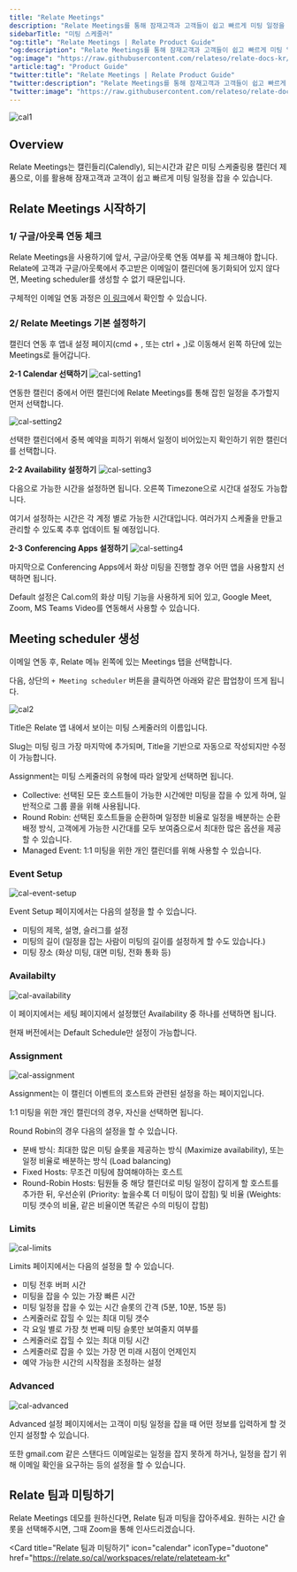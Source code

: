 ```yaml
---
title: "Relate Meetings"
description: "Relate Meetings를 통해 잠재고객과 고객들이 쉽고 빠르게 미팅 일정을 잡을 수 있습니다."
sidebarTitle: "미팅 스케줄러"
"og:title": "Relate Meetings | Relate Product Guide"
"og:description": "Relate Meetings를 통해 잠재고객과 고객들이 쉽고 빠르게 미팅 일정을 잡을 수 있습니다."
"og:image": "https://raw.githubusercontent.com/relateso/relate-docs-kr/main/docs/images/products/cal/c1.png"
"article:tag": "Product Guide"
"twitter:title": "Relate Meetings | Relate Product Guide"
"twitter:description": "Relate Meetings를 통해 잠재고객과 고객들이 쉽고 빠르게 미팅 일정을 잡을 수 있습니다."
"twitter:image": "https://raw.githubusercontent.com/relateso/relate-docs-kr/main/docs/images/products/cal/c1.png"
---
```


![cal1](/images/products/cal/c1.png)

## Overview
Relate Meetings는 캘린들리(Calendly), 되는시간과 같은 미팅 스케줄링용 캘린더 제품으로, 이를 활용해 잠재고객과 고객이 쉽고 빠르게 미팅 일정을 잡을 수 있습니다. 

## Relate Meetings 시작하기

### 1/ 구글/아웃룩 연동 체크
Relate Meetings을 사용하기에 앞서, 구글/아웃룩 연동 여부를 꼭 체크해야 합니다. Relate에 고객과 구글/아웃룩에서 주고받은 이메일이 캘린더에 동기화되어 있지 않다면, Meeting scheduler를 생성할 수 없기 때문입니다. 

구체적인 이메일 연동 과정은 [이 링크](https://www.relate.kr/docs/setup/email-sync#3)에서 확인할 수 있습니다. 

### 2/ Relate Meetings 기본 설정하기
캘린더 연동 후 앱내 설정 페이지(cmd + , 또는 ctrl + ,)로 이동해서 왼쪽 하단에 있는 Meetings로 들어갑니다. 

**2-1 Calendar 선택하기**
![cal-setting1](/images/products/cal/cal-settings1.png)

연동한 캘린더 중에서 어떤 캘린더에 Relate Meetings를 통해 잡힌 일정을 추가할지 먼저 선택합니다. 

![cal-setting2](/images/products/cal/cal-settings2.png)

선택한 캘린더에서 중복 예약을 피하기 위해서 일정이 비어있는지 확인하기 위한 캘린더를 선택합니다. 

**2-2 Availability 설정하기**
![cal-setting3](/images/products/cal/cal-settings3.png)

다음으로 가능한 시간을 설정하면 됩니다. 오른쪽 Timezone으로 시간대 설정도 가능합니다. 

여기서 설정하는 시간은 각 계정 별로 가능한 시간대입니다. 여러가지 스케줄을 만들고 관리할 수 있도록 추후 업데이트 될 예정입니다. 

**2-3 Conferencing Apps 설정하기**
![cal-setting4](/images/products/cal/cal-settings4.png)

마지막으로 Conferencing Apps에서 화상 미팅을 진행할 경우 어떤 앱을 사용할지 선택하면 됩니다. 

Default 설정은 Cal.com의 화상 미팅 기능을 사용하게 되어 있고, Google Meet, Zoom, MS Teams Video를 연동해서 사용할 수 있습니다. 

## Meeting scheduler 생성 
이메일 연동 후, Relate 메뉴 왼쪽에 있는 Meetings 탭을 선택합니다. 

다음, 상단의 `+ Meeting scheduler` 버튼을 클릭하면 아래와 같은 팝업창이 뜨게 됩니다.

![cal2](/images/products/cal/c2.png)

Title은 Relate 앱 내에서 보이는 미팅 스케줄러의 이름입니다. 

Slug는 미팅 링크 가장 마지막에 추가되며, Title을 기반으로 자동으로 작성되지만 수정이 가능합니다. 

Assignment는 미팅 스케줄러의 유형에 따라 알맞게 선택하면 됩니다. 
- Collective: 선택된 모든 호스트들이 가능한 시간에만 미팅을 잡을 수 있게 하며, 일반적으로 그룹 콜을 위해 사용됩니다. 
- Round Robin: 선택된 호스트들을 순환하며 일정한 비율로 일정을 배분하는 순환 배정 방식, 고객에게 가능한 시간대를 모두 보여줌으로서 최대한 많은 옵션을 제공할 수 있습니다. 
- Managed Event: 1:1 미팅을 위한 개인 캘린더를 위해 사용할 수 있습니다. 

### Event Setup
![cal-event-setup](/images/products/cal/cal-event-setup.png)

Event Setup 페이지에서는 다음의 설정을 할 수 있습니다. 
- 미팅의 제목, 설명, 슬러그를 설정
- 미팅의 길이 (일정을 잡는 사람이 미팅의 길이를 설정하게 할 수도 있습니다.)
- 미팅 장소 (화상 미팅, 대면 미팅, 전화 통화 등)

### Availabilty
![cal-availability](/images/products/cal/cal-availability.png)

이 페이지에서는 세팅 페이지에서 설정했던 Availability 중 하나를 선택하면 됩니다. 

현재 버전에서는 Default Schedule만 설정이 가능합니다. 

### Assignment
![cal-assignment](/images/products/cal/cal-assignment.png)

Assignment는 이 캘린더 이벤트의 호스트와 관련된 설정을 하는 페이지입니다. 

1:1 미팅을 위한 개인 캘린더의 경우, 자신을 선택하면 됩니다. 

Round Robin의 경우 다음의 설정을 할 수 있습니다. 
- 분배 방식: 최대한 많은 미팅 슬롯을 제공하는 방식 (Maximize availability), 또는 일정 비율로 배분하는 방식 (Load balancing)
- Fixed Hosts: 무조건 미팅에 참여해야하는 호스트
- Round-Robin Hosts: 팀원들 중 해당 캘린더로 미팅 일정이 잡히게 할 호스트를 추가한 뒤, 우선순위 (Priority: 높을수록 더 미팅이 많이 잡힘) 및 비율 (Weights: 미팅 갯수의 비율, 같은 비율이면 똑같은 수의 미팅이 잡힘)

### Limits
![cal-limits](/images/products/cal/cal-limits.png)

Limits 페이지에서는 다음의 설정을 할 수 있습니다. 
- 미팅 전후 버퍼 시간
- 미팅을 잡을 수 있는 가장 빠른 시간
- 미팅 일정을 잡을 수 있는 시간 슬롯의 간격 (5분, 10분, 15분 등)
- 스케줄러로 잡힐 수 있는 최대 미팅 갯수
- 각 요일 별로 가장 첫 번째 미팅 슬롯만 보여줄지 여부를
- 스케줄러로 잡힐 수 있는 최대 미팅 시간
- 스케줄러로 잡을 수 있는 가장 먼 미래 시점이 언제인지 
- 예약 가능한 시간의 시작점을 조정하는 설정

### Advanced
![cal-advanced](/images/products/cal/cal-advanced.png)

Advanced 설정 페이지에서는 고객이 미팅 일정을 잡을 때 어떤 정보를 입력하게 할 것인지 설정할 수 있습니다. 

또한 gmail.com 같은 스탠다드 이메일로는 일정을 잡지 못하게 하거나, 일정을 잡기 위해 이메일 확인을 요구하는 등의 설정을 할 수 있습니다. 

## Relate 팀과 미팅하기
Relate Meetings 데모를 원하신다면, Relate 팀과 미팅을 잡아주세요. 원하는 시간 슬롯을 선택해주시면, 그때 Zoom을 통해 인사드리겠습니다.

<Card
  title="Relate 팀과 미팅하기"
  icon="calendar"
  iconType="duotone"
  href="https://relate.so/cal/workspaces/relate/relateteam-kr"
>
</Card>
